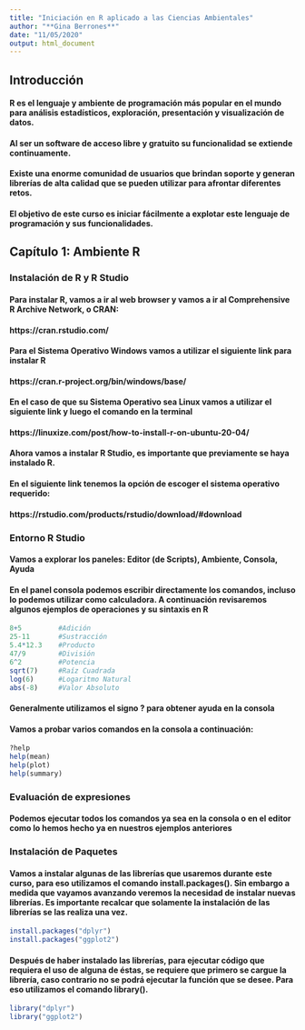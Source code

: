 ```yaml
---
title: "Iniciación en R aplicado a las Ciencias Ambientales"
author: "**Gina Berrones**"        
date: "11/05/2020"
output: html_document
---
```


## Introducción

#### R es el lenguaje y ambiente de programación más popular en el mundo para análisis estadísticos, exploración, presentación y visualización de datos. 

#### Al ser un software de acceso libre y gratuito su funcionalidad se extiende continuamente. 

#### Existe una enorme comunidad de usuarios que brindan soporte y generan librerías de alta calidad que se pueden utilizar para afrontar diferentes retos. 

#### El objetivo de este curso es iniciar fácilmente a explotar este lenguaje de programación y sus funcionalidades.   


## Capítulo 1: Ambiente R

### Instalación de R y R Studio

#### Para instalar R, vamos a ir al web browser y vamos a ir al Comprehensive R Archive Network, o CRAN: 
#### https://cran.rstudio.com/ 


#### Para el Sistema Operativo Windows vamos a utilizar el siguiente link para instalar R
#### https://cran.r-project.org/bin/windows/base/


#### En el caso de que su Sistema Operativo sea Linux vamos a utilizar el siguiente link y luego el comando en la terminal 
#### https://linuxize.com/post/how-to-install-r-on-ubuntu-20-04/


#### Ahora vamos a instalar R Studio, es importante que previamente se haya instalado R. 
#### En el siguiente link tenemos la opción de escoger el sistema operativo requerido:
#### https://rstudio.com/products/rstudio/download/#download



### Entorno R Studio

#### Vamos a explorar los paneles: Editor (de Scripts), Ambiente, Consola, Ayuda 

#### En el panel consola podemos escribir directamente los comandos, incluso lo podemos utilizar como calculadora. A continuación revisaremos algunos ejemplos de operaciones y su sintaxis en R

```r
8+5         #Adición
25-11       #Sustracción
5.4*12.3    #Producto
47/9        #División
6^2         #Potencia
sqrt(7)     #Raíz Cuadrada
log(6)      #Logaritmo Natural
abs(-8)     #Valor Absoluto
```


#### Generalmente utilizamos el signo ? para obtener ayuda en la consola 
#### Vamos a probar varios comandos en la consola a continuación:

```r
?help
help(mean)
help(plot)
help(summary)
```

### Evaluación de expresiones 

#### Podemos ejecutar todos los comandos ya sea en la consola o en el editor como lo hemos hecho ya en nuestros ejemplos anteriores 


### Instalación de Paquetes

#### Vamos a instalar algunas de las librerías que usaremos durante este curso, para eso utilizamos el comando install.packages(). Sin embargo a medida que vayamos avanzando veremos la necesidad de instalar nuevas librerías. Es importante recalcar que solamente la instalación de las librerías se las realiza una vez.

```r
install.packages("dplyr")
install.packages("ggplot2")
```


#### Después de haber instalado las librerías, para ejecutar código que requiera el uso de alguna de éstas, se requiere que primero se cargue la librería, caso contrario no se podrá ejecutar la función que se desee. Para eso utilizamos el comando library(). 

```r
library("dplyr")
library("ggplot2")
```


